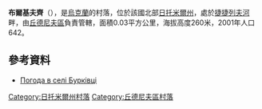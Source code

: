 {{coord|49|52|44|N|28|2|40|E|scale:30000|display=title}}

'''布爾基夫齊'''（{{lang-uk|Бурківці}}），是[[烏克蘭|烏克蘭]]的村落，位於該國北部[[日托米爾州|日托米爾州]]，處於[[捷捷列夫河|捷捷列夫河]]畔，由[[丘德尼夫區|丘德尼夫區]]負責管轄，面積0.03平方公里，海拔高度260米，2001年人口642。

==參考資料==
* [http://weather.in.ua/ua/zhitomirskaja/2333 Погода в селі Бурківці] {{Wayback|url=http://weather.in.ua/ua/zhitomirskaja/2333 |date=20111219120736 }}

{{DEFAULTSORT:Бурківці}}
[[Category:日托米爾州村落|Category:日托米爾州村落]]
[[Category:丘德尼夫區村落|Category:丘德尼夫區村落]]


{{Zhytomyr-geo-stub}}